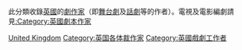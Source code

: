 此分類收錄[[英國|英國]]的[[劇作家|劇作家]]（即[[舞台劇|舞台劇]]及[[話劇|話劇]]等的作者）。電視及電影編劇請見[[:Category:英國劇本作家|:Category:英國劇本作家]]
{{Commonscat|Playwrights from the United Kingdom}}

[[Category:各国剧作家|United Kingdom]]
[[Category:英国各体裁作家|Category:英国各体裁作家]]
[[Category:英國戲劇工作者|Category:英國戲劇工作者]]